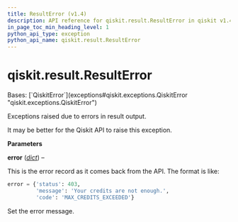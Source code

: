 ```yaml
---
title: ResultError (v1.4)
description: API reference for qiskit.result.ResultError in qiskit v1.4
in_page_toc_min_heading_level: 1
python_api_type: exception
python_api_name: qiskit.result.ResultError
---
```


<span id="qiskit-result-resulterror" />

# qiskit.result.ResultError

<Class id="qiskit.result.ResultError" isDedicatedPage={true} github="https://github.com/Qiskit/qiskit/tree/stable/1.4/qiskit/result/exceptions.py#L20-L40" signature="qiskit.result.ResultError(error)" modifiers="exception">
  Bases: [`QiskitError`](exceptions#qiskit.exceptions.QiskitError "qiskit.exceptions.QiskitError")

  Exceptions raised due to errors in result output.

  It may be better for the Qiskit API to raise this exception.

  **Parameters**

  **error** ([*dict*](https://docs.python.org/3/library/stdtypes.html#dict "(in Python v3.13)")) –

  This is the error record as it comes back from the API. The format is like:

  ```python
  error = {'status': 403,
           'message': 'Your credits are not enough.',
           'code': 'MAX_CREDITS_EXCEEDED'}
  ```

  Set the error message.
</Class>

